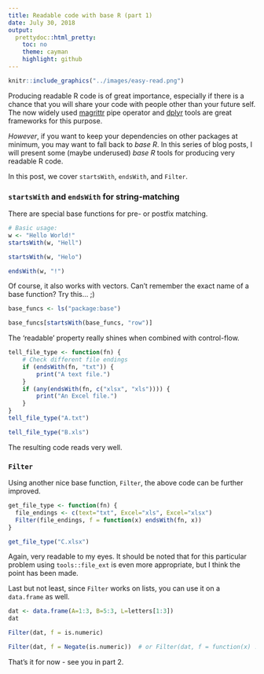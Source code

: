 ```yaml
---
title: Readable code with base R (part 1)
date: July 30, 2018
output: 
  prettydoc::html_pretty:
    toc: no
    theme: cayman
    highlight: github
---
```



```r
knitr::include_graphics("../images/easy-read.png")
```

Producing readable R code is of great importance, especially if there is a chance that you will share your code with people other than your future self. The now widely used [magrittr](https://CRAN.R-project.org/package=magrittr) pipe operator and [dplyr](https://CRAN.R-project.org/package=dplyr) tools are great frameworks for this purpose.

*However*, if you want to keep your dependencies on other packages at minimum, you may want to fall back to *base R*. 
In this series of blog posts, I will present some (maybe underused) *base R* tools for producing very readable R code.

In this post, we cover `startsWith`, `endsWith`, and `Filter`.

### `startsWith` and `endsWith` for string-matching
There are special base functions for pre- or postfix matching.
```r
# Basic usage:
w <- "Hello World!"
startsWith(w, "Hell")

startsWith(w, "Helo")

endsWith(w, "!")
```

Of course, it also works with vectors. Can't remember the exact name of a base function? Try this... ;)
```r
base_funcs <- ls("package:base")

base_funcs[startsWith(base_funcs, "row")]
```

The 'readable' property really shines when combined with control-flow.
```r
tell_file_type <- function(fn) {
    # Check different file endings
    if (endsWith(fn, "txt")) {
        print("A text file.")
    }
    if (any(endsWith(fn, c("xlsx", "xls")))) {
        print("An Excel file.")
    }
}
tell_file_type("A.txt")

tell_file_type("B.xls")
```
The resulting code reads very well.

### `Filter`
Using another nice base function, `Filter`, the above code can be further improved.
```r
get_file_type <- function(fn) {
  file_endings <- c(text="txt", Excel="xls", Excel="xlsx")  
  Filter(file_endings, f = function(x) endsWith(fn, x))
}

get_file_type("C.xlsx")
```
Again, very readable to my eyes. It should be noted that for this particular problem using `tools::file_ext` is even more appropriate, but I think the point has been made.

Last but not least, since `Filter` works on lists, you can use it on a `data.frame` as well.
```r
dat <- data.frame(A=1:3, B=5:3, L=letters[1:3])
dat

Filter(dat, f = is.numeric)

Filter(dat, f = Negate(is.numeric))  # or Filter(dat, f = function(x) !is.numeric(x))
```

That's it for now - see you in part 2.



